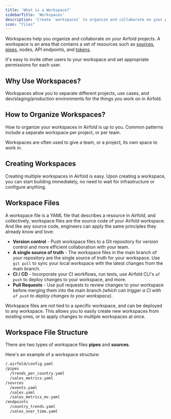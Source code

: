 ```yaml
---
title: 'What is a Workspace?'
sidebarTitle: 'Workspaces'
description: 'Create `workspaces` to organize and collaborate on your projects.'
icon: "files"
---
```


Workspaces help you organize and collaborate on your Airfold projects.
A workspace is an area that contains a set of resources such as [sources](/workspace/sources), [pipes](/workspace/pipes), nodes, API endpoints, and [tokens](/workspace/tokens).

It's easy to invite other users to your workspace and set appropriate permissions for each user.

## Why Use Workspaces?
Workspaces allow you to separate different projects, use cases, and dev/staging/production environments for the things you work on in Airfold.

## How to Organize Workspaces?
How to organize your workspaces in Airfold is up to you. Common patterns include a separate workspace per project, or per team.

<Tip>
Workspaces are often used to give a team, or a project, its own space to work in.
</Tip>

## Creating Workspaces
Creating multiple workspaces in Airfold is easy. Upon creating a workspace, you can start building immediately, no need to wait for infrastructure or configure anything.

## Workspace Files
A workspace file is a YAML file that describes a resource in Airfold, and collectively, workspace files are the source code of your Airfold workspace.
And like any source code, engineers can apply the same principles they already know and love:

- **Version control** - Push workspace files to a Git repository for version control and more efficient collaboration with your team.
- **A single source of truth** - The workspace files in the main branch of your repository are the single source of truth for your workspace. Use `git pull` to sync your local workspace with the latest changes from the main branch.
- **CI / CD** - Incorporate your CI workflows, run tests, use Airfold CLI's `af push` to deploy changes to your workspace, and more.
- **Pull Requests** - Use pull requests to review changes to your workspace before merging them into the main branch *(which can trigger a CI with `af push` to deploy changes to your workspace)*.

Workspace files are not tied to a specific workspace, and can be deployed to any workspace. This allows you to easily create new workspaces from existing ones, or to apply changes to multiple workspaces at once.

## Workspace File Structure
There are two types of workspace files **pipes** and **sources**.

Here's an example of a workspace structure:
```bash
/.airfold/config.yaml
/pipes
  /trends_per_country.yaml
  /sales_metrics.yaml
/sources
  /events.yaml
  /sales.yaml
  /sales_metrics_mv.yaml
/endpoints
  /country_trends.yaml
  /sales_over_time.yaml
```